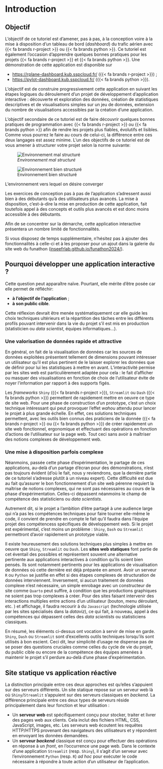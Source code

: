 # Introduction

## Objectif

L'objectif de ce tutoriel est d'amener, pas à pas, à la conception
voire à la mise à disposition d'un tableau de bord (_dashboard_)
du trafic aérien avec {{< fa brands r-project >}} ou {{< fa brands python >}}.
Ce tutoriel est également l'occasion d'apprendre quelques bonnes pratiques pour les projets {{< fa brands r-project >}} et {{< fa brands python >}}.
Une démonstration de cette application est disponible sur

* <https://rplane-dashboard.kub.sspcloud.fr/> ({{< fa brands r-project >}}) ;
* <https://pylot-dashboard.kub.sspcloud.fr/> ({{< fa brands python >}}). 

L'objectif est de construire
progressivement cette application en suivant les étapes logiques du déroulement d'un
projet de développement d'application interactive : découverte et exploration des données, création de statistiques
descriptives et de visualisations simples sur un jeu de données, 
extension du nombre de visualisations accessibles par la création d'une application. 

L'objectif secondaire de ce tutoriel est de faire découvrir quelques
bonnes pratiques de programmation avec {{< fa brands r-project >}} ou {{< fa brands python >}}
afin de rendre les projets plus
fiables, évolutifs et lisibles. Comme vous pourrez le faire au cours de celui-ci, la différence entre
ces deux langages est assez minime. L'un des objectifs de ce tutoriel est de vous amener à structurer votre projet selon la norme suivante:

::: {#fig-environment layout-ncol=2}

![_Environnement mal structuré_](https://inseefrlab.github.io/formation-bonnes-pratiques-git-R/slides/img/environment_messy.png){#fig-messy}

![Environnement bien structuré](https://inseefrlab.github.io/formation-bonnes-pratiques-git-R/slides/img/environment.png){#fig-clean}

L'environnement vers lequel on désire converger
:::


Les exercices de conception pas à pas de l'application s'adressent aussi bien à des
débutants qu'à des utilisateurs plus avancés. La mise à disposition, c'est-à-dire
la mise en production de cette application, fait toutefois appel à des concepts
et outils plus avancés et est donc moins accessible à des débutants.


::: {.callout-note}
Afin de se concentrer sur la démarche, cette application interactive
présentera un nombre limité de fonctionnalités. 

Si vous disposez de temps supplémentaire, n'hésitez pas à ajouter des fonctionnalités à celle-ci et à les proposer pour un ajout dans la galerie du site web du funathon ([inseefrlab.github.io/funathon2024/](https://inseefrlab.github.io/funathon2024/)).
:::


## Pourquoi développer une application interactive ?

Cette question peut apparaître naïve. Pourtant, elle mérite d'être posée 
car elle permet de réfléchir:

* __à l'objectif de l'application__ ;
* __à son public cible__.

Cette réflexion devrait être menée systématiquement car
elle guide les choix techniques ultérieurs et la répartition des tâches entre
les différents profils pouvant intervenir dans la vie du projet s'il est mis en
production (statisticien ou _data scientist_, équipes informatiques...). 

### Une valorisation de données rapide et attractive

En général, on fait de la visualisation de données car les sources de données
exploitées présentent tellement de dimensions pouvant intéresser un utilisateur
qu'il est plus pertinent de le laisser explorer les données que de définir
pour lui les statistiques à mettre en avant. L'interactivité permise par les sites
web est particulièrement adaptée pour cela : le fait d'afficher ou masquer
des visualisations en fonction de choix de l'utilisateur
évite de noyer l'information par rapport à des supports figés.

Les _frameworks_ `Shiny` ({{< fa brands r-project >}}),
`Streamlit` ou `Dash` ({{< fa brands python >}}) permettent de rapidement
mettre en oeuvre ce type de site web. Pour une phase de construction
d'un prototype, c'est un choix technique intéressant qui peut provoquer l'effet
_wahou_ attendu pour lancer le projet à plus grande échelle. En effet, ces solutions
techniques permettent, avec les outils bien connus des praticiens de la donnée ({{< fa brands r-project >}} ou {{< fa brands python >}}) de créer rapidement un site web fonctionnel, ergonomique et effectuant des opérations en fonction d'actions de l'utilisateur
sur la page web. Tout ceci sans avoir à maîtriser des notions complexes de
développement web. 

### Une mise à disposition parfois complexe

Néanmoins, passée cette phase d'expérimentation,
le partage
de ces applications, au-delà d'un partage d'écran pour des démonstrations,
n'est pas toujours évident (d'où le fait, nous y reviendrons, que la dernière partie de ce tutoriel s'adresse plutôt à un niveau expert). Cette difficulté est due au fait qu'assurer le bon fonctionnement d'un site web pérenne requiert la maîtrise de notions complexes, qui ne sont pas nécessaires au cours de la phase d'expérimentation. 
Celles-ci dépassent néanmoins le champ de compétence
des statisticiens ou _data scientists_. 

Autrement dit, si le projet a l'ambition d'être partagé
à une audience large qui n'a pas les compétences techniques pour faire tourner elle-même
le code, il convient de prendre en compte le fait qu'il faudra dans l'équipe projet
des compétencess spécifiques de développement web. Si le projet est expérimental, c'est moins un problème : `Shiny`, `Dash` ou `Streamlit` permettront d'avoir rapidement un prototype viable. 

Il existe heureusement des solutions techniques plus simples à mettre en oeuvre que `Shiny`,
`Streamlit` ou `Dash`. Les __sites web statiques__ font partie de cet
éventail des possibles et représentent souvent une alternative pertinente aux applications interactives à condition qu'ils soient bien pensés. 
Ils sont notamment pertinents pour les applications de visualisation
de données où cette dernière est déjà préparée en amont. Avoir un serveur `R` ou `Python`
se justifie en effet si des étapes complexes de structuration de données interviennent. Inversement, si aucun traitement de données complexe n'est nécessaire, un
simple enrobage avec un constructeur de site comme `Quarto` peut suffire, à condition
que
les productions graphiques ne soient pas trop complexes à créer. Pour des sites faisant intervenir des interactions multiples entre actions d'un utilisateur (bouton, menu déroulant, etc. ) et
affichage, il faudra recourir à du  `Javascript` (technologie utilisée par les sites spécialisés dans la _dataviz_), ce qui fait, à nouveau, appel à des compétences qui dépassent celles des _data scientists_ ou statisticiens classiques. 

En résumé, les éléments ci-dessus ont vocation à servir de mise en garde. `Shiny`, `Dash` ou `Streamlit` sont d'excellents outils techniques lorsqu'ils sont utilisés à bon escient. Ceci dit, leur simplicité d'usage ne dispense pas de se poser des questions cruciales comme celles du cycle de vie du projet, du public cible ou encore de la compétence des équipes amenées à maintenir le projet s'il perdure au-delà d'une phase d'expérimentation.

::: {.callout-warning collapse="true"}
## Site statique vs application réactive

La distinction principale entre ces deux approches est qu'elles
s'appuient sur des serveurs différents. Un site statique repose
sur un serveur web là où `Shiny`/`Streamlit` s'appuient sur 
des serveurs classiques en _backend_. La différence principale
entre ces deux types de serveurs
réside principalement dans leur fonction et leur utilisation :

- Un __serveur web__ est spécifiquement conçu pour stocker, traiter et livrer des pages web aux clients. Cela inclut des fichiers HTML, CSS, JavaScript, images, etc. Les serveurs web écoutent les requêtes HTTP/HTTPS provenant des navigateurs des utilisateurs et y répondent en envoyant les données demandées.
- Un **serveur _backend_** classique est conçu pour effectuer des opérations en réponse à un _front_, en l'occurrence une page web. 
Dans le contexte d'une application `Streamlit` (resp. `Shiny`), il s'agit d'un serveur avec l'environnement `Python` (resp. `R`) _ad hoc_ pour
exécuter le code nécessaire à répondre à toute action d'un utilisateur de l'application. 
:::



